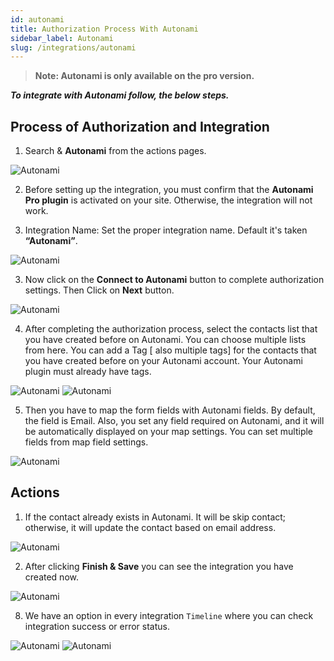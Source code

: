 ```yaml
---
id: autonami
title: Authorization Process With Autonami
sidebar_label: Autonami
slug: /integrations/autonami
---
```



> **Note: Autonami is only available on the pro version.**

***To integrate with Autonami follow, the below steps.***

## Process of Authorization and Integration

1. Search & **Autonami** from the actions pages.
  <Image src="actions/autonami/_select-autonami" alt="Autonami" w="1020" h="400" />

2. Before setting up the integration, you must confirm that the **Autonami Pro plugin** is activated on your site. Otherwise, the integration will not work.

2. Integration Name: Set the proper integration name. Default it's taken **“Autonami”**.
  <Image src="actions/autonami/_integration-name" alt="Autonami" w="1020" h="400" />

3. Now click on the **Connect to Autonami** button to complete authorization settings. Then Click on **Next** button.
  <Image src="actions/autonami/_authorize" alt="Autonami" w="1020" h="400" />


4.	After completing the authorization process, select the contacts list that you have created before on Autonami. You can choose multiple lists from here. You can add a Tag [ also multiple tags] for the contacts that you have created before on your Autonami account. Your Autonami plugin must already have tags.

  <Image src="actions/autonami/_select-list" alt="Autonami" w="1020" h="400" />
  <Image src="actions/autonami/_select-tag" alt="Autonami" w="1020" h="400" />

5.	Then you have to map the form fields with Autonami fields. By default, the field is Email. Also, you set any field required on Autonami, and it will be automatically displayed on your map settings. You can set multiple fields from map field settings.

  <Image src="actions/autonami/_field-mapping" alt="Autonami" w="1020" h="400" />

## Actions

1.	If the contact already exists in Autonami. It will be skip contact; otherwise, it will update the contact based on email address.

  <Image src="actions/autonami/_skip-contact-actions" alt="Autonami" w="1020" h="400" />

2. After clicking **Finish & Save** you can see the integration you have created now.

  <Image src="actions/autonami/_finish-and-save" alt="Autonami" w="1020" h="400" />


8.	We have an option in every integration `Timeline` where you can check integration success or error status.
 <Image src="actions/autonami/_integration-dashbord" alt="Autonami" w="1020" h="350" />
 <Image src="actions/autonami/_timeline" alt="Autonami" w="1020" h="350" />

 <Feedback/>